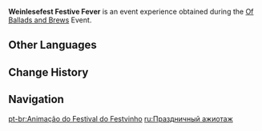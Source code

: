 {{Item Infobox
|id           = 000147
|image        = Item Weinlesefest Festive Fever.png
|type         = Experience
|group        = Event Items
|event        = Of Ballads and Brews
|quality      = 3
|description  = Weinlesefest Festive Fever
|source1      = Obtained by completing missions during the [[Of Ballads and Brews]] Event.
}}

'''Weinlesefest Festive Fever''' is an event experience obtained during the [[Of Ballads and Brews]] Event.

==Other Languages==
{{Other Languages
|en      = Weinlesefest Festive Fever
|zhs     = 归风佳酿节节庆热度
|zhs_rm  = Guīfēng Jiāniàng-jié Jiéqìng Rèdù
|zht     = 歸風佳釀節節慶熱度
|zht_rm  = Guīfēng Jiāniàng-jié Jiéqìng Rèdù
|zh_tl   = Weinlesefest Festive Fever
|ja      = ブリーズブリュー祭の賑わい度
|ja_rm   = Buriizu Buryuu Sai no Nigiwai Do{{Assumed}}
|ja_tl   = Breeze Brew Festival Activity Degree
|ko      = 돌아온 바람의 와인 축제 열기
|ko_rm   = Doraon Baram-ui Wain Chukje Yeolgi
|ko_tl   = Wine Festival of Returned Wind Fever
|es      = Fiebre festiva del Festival de la Vendimia.
|es_tl   = 
|fr      = Fièvre festive du Weinlesefest
|fr_tl   = Weinlesefest Festive Fever
|ru      = Праздничный ажиотаж
|ru_tl   = Festival Rush
|th      = ความสนุกของเทศกาลหมักไวน์ Weinlesefest
|th_rm   = 
|th_tl   = 
|vi      = Độ Náo Nhiệt Lễ Hội Của "Mùa Gió Rượu Giao Hòa"
|vi_tl   = 
|de      = Festlichkeit des Weinlesefests
|de_tl   = Festiveness of the Weinlesefest
|id      = Weinlesefest Festive Fever
|pt      = Animação do Festival do Festvinho
|pt_tl   = 
|tr      = 
|tr_tl   = 
|it      = 
|it_tl   = 
}}

==Change History==
{{Change History|3.1}}

==Navigation==
{{EXP Navbox|EXP Types}}

[[pt-br:Animação do Festival do Festvinho]]
[[ru:Праздничный ажиотаж]]